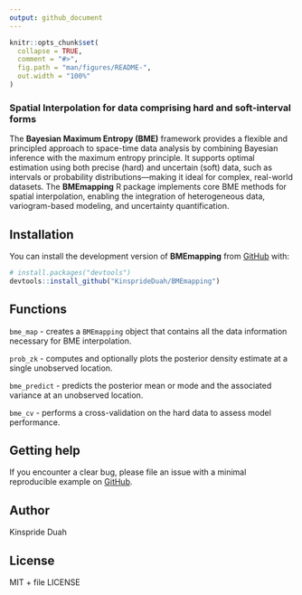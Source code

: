 ```yaml
---
output: github_document
---
```


<!-- README.md is generated from README.Rmd. Please edit that file -->
  
```r
knitr::opts_chunk$set(
  collapse = TRUE,
  comment = "#>",
  fig.path = "man/figures/README-",
  out.width = "100%"
)
```

### Spatial Interpolation for data comprising hard and soft-interval forms

The **Bayesian Maximum Entropy (BME)** framework provides a flexible and principled approach to space-time data analysis by combining Bayesian inference with the maximum entropy principle. It supports optimal estimation using both precise (hard) and uncertain (soft) data, such as intervals or probability distributions—making it ideal for complex, real-world datasets. The **BMEmapping** R package implements core BME methods for spatial interpolation, enabling the integration of heterogeneous data, variogram-based modeling, and uncertainty quantification. 

## Installation

You can install the development version of **BMEmapping** from
[GitHub](https://github.com/) with:

``` r
# install.packages("devtools")
devtools::install_github("KinsprideDuah/BMEmapping")
```

## Functions

`bme_map` - creates a `BMEmapping` object that contains all the data information necessary for BME interpolation.

`prob_zk` - computes and optionally plots the posterior density estimate at a single unobserved location.

`bme_predict` - predicts the posterior mean or mode and the associated variance at an unobserved location.

`bme_cv` - performs a cross-validation on the hard data to assess model performance.


## Getting help

If you encounter a clear bug, please file an issue with a minimal
reproducible example on
[GitHub](https://github.com/KinsprideDuah/BMEmapping/issues).

## Author

Kinspride Duah

## License

MIT + file LICENSE
